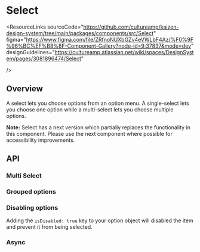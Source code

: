 
<Meta of={SelectStories} />

# Select

<ResourceLinks
  sourceCode="https://github.com/cultureamp/kaizen-design-system/tree/main/packages/components/src/Select"
  figma="https://www.figma.com/file/ZRfnoNUXbGZv4eVWLbF4Az/%F0%9F%96%BC%EF%B8%8F-Component-Gallery?node-id=9:37837&mode=dev"
  designGuidelines="https://cultureamp.atlassian.net/wiki/spaces/DesignSystem/pages/3081896474/Select"

/>

<KAIOInstallation exportNames="Select" />

## Overview

A select lets you choose options from an option menu. A single-select lets you choose one option while a multi-select lets you choose multiple options.

**Note:** Select has a next version which partially replaces the functionality in this component. Please use the next component where possible for accessibility improvements.

<Canvas of={SelectStories.Playground} />
<Controls of={SelectStories.Playground} />

## API

### Multi Select

<Canvas of={SelectStories.MultiSelect} />

### Grouped options

<Canvas of={SelectStories.Grouped} />

### Disabling options

Adding the `isDisabled: true` key to your option object will disabled the item and prevent it from being selected.

<Canvas of={SelectStories.Disabled} />

### Async

<Canvas of={SelectStories.Async} />
